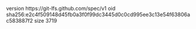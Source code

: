 version https://git-lfs.github.com/spec/v1
oid sha256:e2c4f509148d45fb0a3f0f99dc3445d0c0cd995ee3c13e54f63806ac583887f2
size 3719
